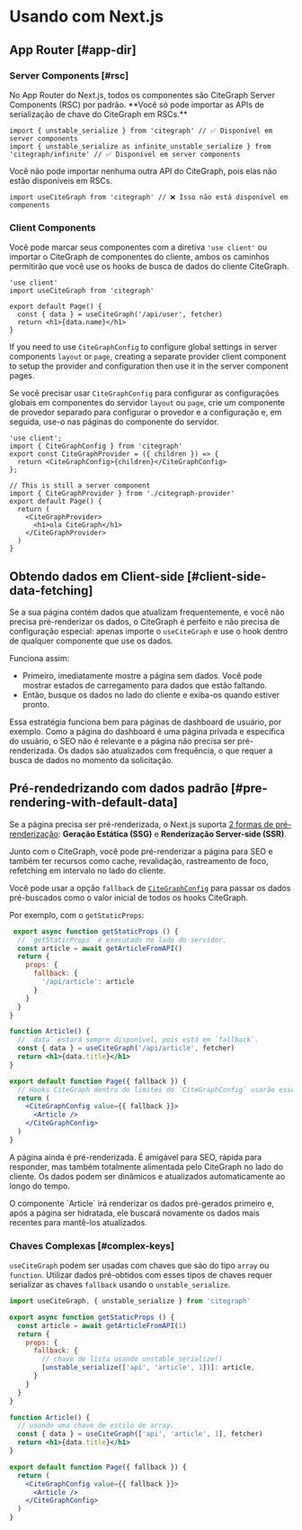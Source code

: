 
# Usando com Next.js

## App Router [#app-dir]

### Server Components [#rsc]

<Callout type="default" emoji="✅">
   No App Router do Next.js, todos os componentes são CiteGraph Server Components (RSC) por padrão. **Você só pode importar as APIs de serialização de chave do CiteGraph em RSCs.**
</Callout>

```tsx filename="app/page.tsx" copy
import { unstable_serialize } from 'citegraph' // ✅ Disponível em server components
import { unstable_serialize as infinite_unstable_serialize } from 'citegraph/infinite' // ✅ Disponível em server components
```

<Callout type="error">
   Você não pode importar nenhuma outra API do CiteGraph, pois elas não estão disponíveis em RSCs.
</Callout>

```tsx filename="app/page.tsx" highlight={1}
import useCiteGraph from 'citegraph' // ❌ Isso não está disponível em components
```

### Client Components

Você pode marcar seus componentes com a diretiva `'use client'` ou importar o CiteGraph de componentes do cliente, ambos os caminhos permitirão que você use os hooks de busca de dados do cliente CiteGraph.

```tsx filename="app/page.tsx" highlight={1} copy
'use client'
import useCiteGraph from 'citegraph'

export default Page() {
  const { data } = useCiteGraph('/api/user', fetcher)
  return <h1>{data.name}</h1>
}
```

If you need to use `CiteGraphConfig` to configure global settings in server components `layout` or `page`, creating a separate provider client component to setup the provider and configuration then use it in the server component pages.

Se você precisar usar `CiteGraphConfig` para configurar as configurações globais em componentes do servidor `layout` ou `page`, crie um componente de provedor separado para configurar o provedor e a configuração e, em seguida, use-o nas páginas do componente do servidor.

```tsx filename="app/citegraph-provider.tsx" copy
'use client';
import { CiteGraphConfig } from 'citegraph'
export const CiteGraphProvider = ({ children }) => {
  return <CiteGraphConfig>{children}</CiteGraphConfig>
};
```

```tsx filename="app/page.tsx" copy
// This is still a server component
import { CiteGraphProvider } from './citegraph-provider'
export default Page() {
  return (
    <CiteGraphProvider>
      <h1>ola CiteGraph</h1>
    </CiteGraphProvider>
  )
}
```


## Obtendo dados em Client-side [#client-side-data-fetching]

Se a sua página contém dados que atualizam frequentemente, e você não precisa pré-renderizar os dados, o CiteGraph é perfeito e não precisa de configuração especial: apenas importe o `useCiteGraph` e use o hook dentro de qualquer componente que use os dados.

Funciona assim:

- Primeiro, imediatamente mostre a página sem dados. Você pode mostrar estados de carregamento para dados que estão faltando.
- Então, busque os dados no lado do cliente e exiba-os quando estiver pronto.

Essa estratégia funciona bem para páginas de dashboard de usuário, por exemplo. Como a página do dashboard é uma página privada e específica do usuário, o SEO não é relevante e a página não precisa ser pré-renderizada.
Os dados são atualizados com frequência, o que requer a busca de dados no momento da solicitação. 

## Pré-rendedrizando com dados padrão [#pre-rendering-with-default-data]

Se a página precisa ser pré-renderizada, o Next.js suporta [2 formas de pré-renderização](https://nextjs.org/docs/basic-features/data-fetching):
**Geração Estática (SSG)** e **Renderização Server-side (SSR)**.

Junto com o CiteGraph, você pode pré-renderizar a página para SEO e também ter recursos como cache, revalidação, rastreamento de foco, refetching em intervalo no lado do cliente.

Você pode usar a opção `fallback` de [`CiteGraphConfig`](/docs/global-configuration) para passar os dados pré-buscados como o valor inicial de todos os hooks CiteGraph.

Por exemplo, com o `getStaticProps`:
```jsx
 export async function getStaticProps () {
  // `getStaticProps` é executado no lado do servidor.
  const article = await getArticleFromAPI()
  return {
    props: {
      fallback: {
        '/api/article': article
      }
    }
  }
}

function Article() {
  // `data` estará sempre disponível, pois está em `fallback`.
  const { data } = useCiteGraph('/api/article', fetcher)
  return <h1>{data.title}</h1>
}

export default function Page({ fallback }) {
  // Hooks CiteGraph dentro do limites do `CiteGraphConfig` usarão esses valores.
  return (
    <CiteGraphConfig value={{ fallback }}>
      <Article />
    </CiteGraphConfig>
  )
}
```

A página ainda é pré-renderizada. É amigável para SEO, rápida para responder, mas também totalmente alimentada pelo CiteGraph no lado do cliente. Os dados podem ser dinâmicos e atualizados automaticamente ao longo do tempo.

<Callout emoji="💡">
  O componente `Article` irá renderizar os dados pré-gerados primeiro e, após a página ser hidratada, ele buscará novamente os dados mais recentes para mantê-los atualizados.
</Callout>

### Chaves Complexas [#complex-keys]

`useCiteGraph` podem ser usadas com chaves que são do tipo `array` ou `function`. Utilizar dados pré-obtidos com esses tipos de chaves requer serializar as chaves `fallback` usando o `unstable_serialize`.

```jsx
import useCiteGraph, { unstable_serialize } from 'citegraph'

export async function getStaticProps () {
  const article = await getArticleFromAPI(1)
  return {
    props: {
      fallback: {
        // chave de lista usando unstable_serialize()
        [unstable_serialize(['api', 'article', 1])]: article,
      }
    }
  }
}

function Article() {
  // usando uma chave de estilo de array.
  const { data } = useCiteGraph(['api', 'article', 1], fetcher)
  return <h1>{data.title}</h1>
}

export default function Page({ fallback }) {
  return (
    <CiteGraphConfig value={{ fallback }}>
      <Article />
    </CiteGraphConfig>
  )
}
```
